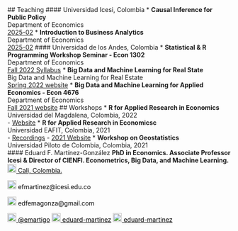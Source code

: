 <br> </br> <p> </p> <div class="col-sm-9"> ## Teaching #### Universidad Icesi, Colombia * **Causal Inference for Public Policy** <br> Department of Economics <br> [2025-02](https://eduard-martinez.github.io/teaching/r_uniandes/2022-02/syllabus.pdf) * **Introduction to Business Analytics** <br> Department of Economics <br> [2025-02](https://eduard-martinez.github.io/teaching/r_uniandes/2022-02/syllabus.pdf) #### Universidad de los Andes, Colombia * **Statistical & R Programming Workshop Seminar - Econ 1302** <br> Department of Economics <br> [Fall 2022 Syllabus](https://eduard-martinez.github.io/teaching/r_uniandes/2022-02/syllabus.pdf) * **Big Data and Machine Learning for Real State** <br> Big Data and Machine Learning for Real Estate <br> [Spring 2022 website](https://ignaciomsarmiento.github.io/teaching/BDML) * **Big Data and Machine Learning for Applied Economics - Econ 4676** <br> Department of Economics <br> [Fall 2021 website](https://github.com/ECON-4676-UNIANDES-Fall-2021) ## Workshops * **R for Applied Research in Economics** <br> Universidad del Magdalena, Colombia, 2022 <br> - [Website](https://eduard-martinez.github.io/teaching/unimag/2022-02/website.html) * **R for Applied Research in Economicsc** <br> Universidad EAFIT, Colombia, 2021 <br> - [Recordings](https://www.youtube.com/channel/UCLqqb0eZ1razOkTDusAVEnA) - [2021 Website](https://github.com/taller-R/taller_cief_202102) * **Workshop on Geostatistics** <br> Universidad Piloto de Colombia, Colombia, 2021 <br> </div> <div class="col-sm-3"> #### Eduard F. Martínez-González **PhD in Economics. Associate Professor Icesi & Director of CIENFI. Econometrics, Big Data, and Machine Learning.** <a href="https://www.google.com/maps/place/Universidad+ICESI/@3.3357824,-76.5362176,4583m/data=!3m1!1e3!4m9!1m2!2m1!1sicesi+maps!3m5!1s0x8e30a1eb8d09a3c1:0x766b9b441dfa8bbe!8m2!3d3.3418949!4d-76.530602!16zL20vMDg1bjlr?entry=ttu&g_ep=EgoyMDI1MDMxMi4wIKXMDSoASAFQAw%3D%3D" style="color:black;"> <img alt="Qries" src="./images/location.png" width="20" height="20"> Cali, Colombia.</a> <p style="color:black"><img alt="Qries" src="./images/correo.png" width="20" height="20"> efmartinez@icesi.edu.co </img></p> <p style="color:black"><img alt="Qries" src="./images/correo.png" width="20" height="20"> edfemagonza@gmail.com </img></p> <a href="https://twitter.com/emartigo" style="color:black;"> <img alt="Qries" src="./images/twitter.jpg" width="20" height="20"> @emartigo</a> <a href="https://gitlab.com/eduard-martinez" style="color:black;"> <img alt="Qries" src="./images/gitlab.png" width="20" height="20"> eduard-martinez</a> <a href="https://github.com/eduard-martinez" style="color:black;"> <img alt="Qries" src="./images/github.png" width="20" height="20"> eduard-martinez</a> <br> </br>